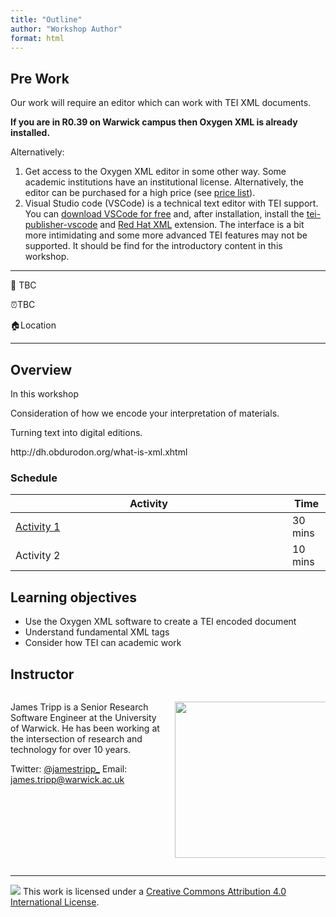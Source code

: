 ```yaml
---
title: "Outline"
author: "Workshop Author"
format: html
---
```


<!-- This template is base on https://github.com/rstudio-conf-2022/get-started-quarto -->

::: callout-tip
## Pre Work

Our work will require an editor which can work with TEI XML documents.

**If you are in R0.39 on Warwick campus then Oxygen XML is already installed.**

Alternatively:

1.  Get access to the Oxygen XML editor in some other way. Some academic institutions have an institutional license. Alternatively, the editor can be purchased for a high price (see [price list](https://www.oxygenxml.com/buy-academic.html)).
2.  Visual Studio code (VSCode) is a technical text editor with TEI support. You can [download VSCode for free](https://code.visualstudio.com/Download) and, after installation, install the [tei-publisher-vscode](https://marketplace.visualstudio.com/items?itemName=e-editiones.tei-publisher-vscode) and [Red Hat XML](https://marketplace.visualstudio.com/items?itemName=redhat.vscode-xml) extension. The interface is a bit more intimidating and some more advanced TEI features may not be supported. It should be find for the introductory content in this workshop.
:::

------------------------------------------------------------------------

<!-- Emojis are available via RStudio -->

<!-- See https://quarto.org/docs/visual-editor/content.html -->

📅 TBC

⏰TBC

🏠Location

------------------------------------------------------------------------

## Overview

In this workshop

Consideration of how we encode your interpretation of materials.

Turning text into digital editions.

http://dh.obdurodon.org/what-is-xml.xhtml

### Schedule

<!-- Generate via https://www.tablesgenerator.com/markdown_tables -->

| Activity                                                    | Time    |
|-------------------------------------------------------------|---------|
| [Activity 1](materials/activity/01-activity1/activity1.qmd) | 30 mins |
| Activity 2                                                  | 10 mins |

## Learning objectives

-   Use the Oxygen XML software to create a TEI encoded document
-   Understand fundamental XML tags
-   Consider how TEI can academic work

## Instructor

::: columns
::: {.column width="50%"}
James Tripp is a Senior Research Software Engineer at the University of Warwick. He has been working at the intersection of research and technology for over 10 years.

Twitter: [\@jamestripp\_](https://twitter.com/jamestripp_) Email: [james.tripp\@warwick.ac.uk](mailto:james.tripp@warwick.ac.uk)
:::

::: {.column width="50%"}
![](materials/images/james.jfif){fig-alt="James Tripp" fig-align="center" width="250"}
:::
:::

------------------------------------------------------------------------

<!-- Do make sure this is the right license -->

![](https://i.creativecommons.org/l/by/4.0/88x31.png) This work is licensed under a [Creative Commons Attribution 4.0 International License](https://creativecommons.org/licenses/by/4.0/).
